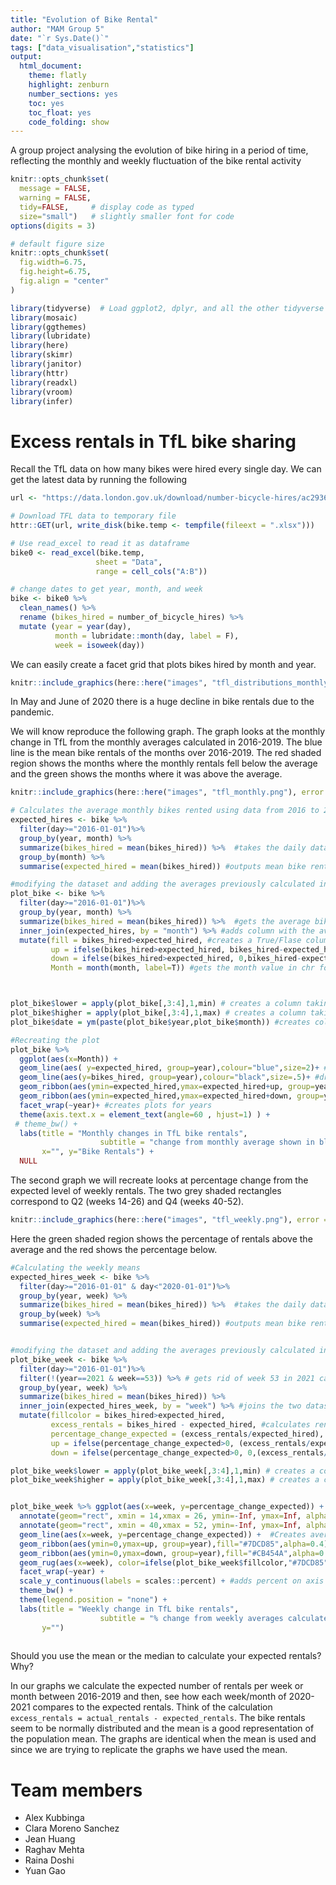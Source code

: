 ```yaml
---
title: "Evolution of Bike Rental"
author: "MAM Group 5"
date: "`r Sys.Date()`"
tags: ["data_visualisation","statistics"]
output:
  html_document:
    theme: flatly
    highlight: zenburn
    number_sections: yes
    toc: yes
    toc_float: yes
    code_folding: show
---
```


A group project analysing the evolution of bike hiring in a period of time, reflecting the monthly and weekly fluctuation of the bike rental activity

<!--more-->


```r
knitr::opts_chunk$set(
  message = FALSE, 
  warning = FALSE, 
  tidy=FALSE,     # display code as typed
  size="small")   # slightly smaller font for code
options(digits = 3)

# default figure size
knitr::opts_chunk$set(
  fig.width=6.75, 
  fig.height=6.75,
  fig.align = "center"
)
```


```r
library(tidyverse)  # Load ggplot2, dplyr, and all the other tidyverse packages
library(mosaic)
library(ggthemes)
library(lubridate)
library(here)
library(skimr)
library(janitor)
library(httr)
library(readxl)
library(vroom)
library(infer)
```
# Excess rentals in TfL bike sharing

Recall the TfL data on how many bikes were hired every single day. We can get the latest data by running the following

```r
url <- "https://data.london.gov.uk/download/number-bicycle-hires/ac29363e-e0cb-47cc-a97a-e216d900a6b0/tfl-daily-cycle-hires.xlsx"

# Download TFL data to temporary file
httr::GET(url, write_disk(bike.temp <- tempfile(fileext = ".xlsx")))

# Use read_excel to read it as dataframe
bike0 <- read_excel(bike.temp,
                   sheet = "Data",
                   range = cell_cols("A:B"))

# change dates to get year, month, and week
bike <- bike0 %>% 
  clean_names() %>% 
  rename (bikes_hired = number_of_bicycle_hires) %>% 
  mutate (year = year(day),
          month = lubridate::month(day, label = F),
          week = isoweek(day))
```



We can easily create a facet grid that plots bikes hired by month and year.

```r
knitr::include_graphics(here::here("images", "tfl_distributions_monthly.png"), error = FALSE)
```

In May and June of 2020 there is a huge decline in bike rentals due to the pandemic. 

We will know reproduce the following graph. The graph looks at the monthly change in TfL from the monthly averages calculated in 2016-2019. The blue line is the mean bike rentals of the months over 2016-2019. The red shaded region shows the months where the monthly rentals fell below the average and the green shows the months where it was above the average.

```r
knitr::include_graphics(here::here("images", "tfl_monthly.png"), error = FALSE)
```

```r
# Calculates the average monthly bikes rented using data from 2016 to 2021.
expected_hires <- bike %>% 
  filter(day>="2016-01-01")%>%
  group_by(year, month) %>% 
  summarize(bikes_hired = mean(bikes_hired)) %>%  #takes the daily data and creates a monthly mean for each year/month combo
  group_by(month) %>%
  summarise(expected_hired = mean(bikes_hired)) #outputs mean bike rentals by month (Jan-Dec) with only 12 rows

#modifying the dataset and adding the averages previously calculated in expected_hires
plot_bike <- bike %>% 
  filter(day>="2016-01-01")%>%
  group_by(year, month) %>%
  summarize(bikes_hired = mean(bikes_hired)) %>%  #gets the average bikes for each year/month combo 1/2016, 2/2016 ....
  inner_join(expected_hires, by = "month") %>% #adds column with the average bike rentals to each year/month combo
  mutate(fill = bikes_hired>expected_hired, #creates a True/Flase column if bikes rentals are above or below the average
         up = ifelse(bikes_hired>expected_hired, bikes_hired-expected_hired, 0), #calculates if above the average and the number of rentals above, if it is not 0 is given.
         down = ifelse(bikes_hired>expected_hired, 0,bikes_hired-expected_hired), #calculates if below the average and the number of rentals below, if it is not 0 is given.
         Month = month(month, label=T)) #gets the month value in chr format



plot_bike$lower = apply(plot_bike[,3:4],1,min) # creates a column taking the smallest value from actual vs average bikes hired
plot_bike$higher = apply(plot_bike[,3:4],1,max) # creates a column taking the largest value from actual vs average bikes hired
plot_bike$date = ym(paste(plot_bike$year,plot_bike$month)) #creates column with date in ym format

#Recreating the plot
plot_bike %>%
  ggplot(aes(x=Month)) +
  geom_line(aes( y=expected_hired, group=year),colour="blue",size=2)+ #draws the average
  geom_line(aes(y=bikes_hired, group=year),colour="black",size=.5)+ #draws the actual bikes hired
  geom_ribbon(aes(ymin=expected_hired,ymax=expected_hired+up, group=year),fill="#7DCD85",alpha=0.4)  + #creates green shaded
  geom_ribbon(aes(ymin=expected_hired,ymax=expected_hired+down, group=year),fill="#CB454A",alpha=0.4)+ #creates red shaded
  facet_wrap(~year)+ #creates plots for years
  theme(axis.text.x = element_text(angle=60 , hjust=1) ) +
 # theme_bw() + 
  labs(title = "Monthly changes in TfL bike rentals", 
                    subtitle = "change from monthly average shown in blue and calculated between 2016-2019", caption= "Source: TfL, London Data Store",
       x="", y="Bike Rentals") +
  NULL
```


The second graph we will recreate looks at percentage change from the expected level of weekly rentals. The two grey shaded rectangles correspond to Q2 (weeks 14-26) and Q4 (weeks 40-52).

```r
knitr::include_graphics(here::here("images", "tfl_weekly.png"), error = FALSE)
```

Here the green shaded region shows the percentage of rentals above the average and the red shows the percentage below.

```r
#Calculating the weekly means
expected_hires_week <- bike %>% 
  filter(day>="2016-01-01" & day<"2020-01-01")%>%
  group_by(year, week) %>% 
  summarize(bikes_hired = mean(bikes_hired)) %>%  #takes the daily data and creates a weekly mean for each year/week combo
  group_by(week) %>%
  summarise(expected_hired = mean(bikes_hired)) #outputs mean bike rentals by week with 53 rows 


#modifying the dataset and adding the averages previously calculated in expected_hires
plot_bike_week <- bike %>% 
  filter(day>="2016-01-01")%>%
  filter(!(year==2021 & week==53)) %>% # gets rid of week 53 in 2021 causing weird line in plot.
  group_by(year, week) %>%
  summarize(bikes_hired = mean(bikes_hired)) %>%  
  inner_join(expected_hires_week, by = "week") %>% #joins the two datasets (one with mean) by week
  mutate(fillcolor = bikes_hired>expected_hired,
         excess_rentals = bikes_hired - expected_hired, #calculates rentals above average
         percentage_change_expected = (excess_rentals/expected_hired), #calcualtes percentage above avg
         up = ifelse(percentage_change_expected>0, (excess_rentals/expected_hired), 0), 
         down = ifelse(percentage_change_expected>0, 0,(excess_rentals/expected_hired)))

plot_bike_week$lower = apply(plot_bike_week[,3:4],1,min) # creates a column taking the smallest value from actual vs average bikes hired
plot_bike_week$higher = apply(plot_bike_week[,3:4],1,max) # creates a column taking the largest value from actual vs average bikes hired


plot_bike_week %>% ggplot(aes(x=week, y=percentage_change_expected)) +
  annotate(geom="rect", xmin = 14,xmax = 26, ymin=-Inf, ymax=Inf, alpha=0.1) + #Q2
  annotate(geom="rect", xmin = 40,xmax = 52, ymin=-Inf, ymax=Inf, alpha=0.1) + #Q4
  geom_line(aes(x=week, y=percentage_change_expected)) +  #Creates average line
  geom_ribbon(aes(ymin=0,ymax=up, group=year),fill="#7DCD85",alpha=0.4)  + #adds green shaded
  geom_ribbon(aes(ymin=0,ymax=down, group=year),fill="#CB454A",alpha=0.4)+ #adds red shaded
  geom_rug(aes(x=week), color=ifelse(plot_bike_week$fillcolor,"#7DCD85","#CB454A"), sides="b") +
  facet_wrap(~year) +
  scale_y_continuous(labels = scales::percent) + #adds percent on axis
  theme_bw() + 
  theme(legend.position = "none") +
  labs(title = "Weekly change in TfL bike rentals", 
                    subtitle = "% change from weekly averages calculated between 2016-2019", 
       y="")
  

```

Should you use the mean or the median to calculate your expected rentals? Why?

In our graphs we calculate the expected number of rentals per week or month between 2016-2019 and then, see how each week/month of 2020-2021 compares to the expected rentals. Think of the calculation `excess_rentals = actual_rentals - expected_rentals`. The bike rentals seem to be normally distributed and the mean is a good representation of the population mean. The graphs are identical when the mean is used and since we are trying to replicate the graphs we have used the mean.


# Team members

- Alex Kubbinga
- Clara Moreno Sanchez
- Jean Huang
- Raghav Mehta
- Raina Doshi
- Yuan Gao

